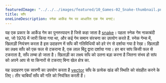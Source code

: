 ---
featuredImage: "../../../images/featured/10_Games-02_Snake-thumbnail.png"
title: साँप
oneLineDescription: स्नेक आर्केड गेम पर आधारित एक गेम बनाएं।
---

यह एक प्रकार के आर्केड गेम का पुनरुत्पादन है जिसे कहा जाता है
<a href='https://en.wikipedia.org/wiki/Snake_(video_game_genre)' target='_blank'>snake</a>।
पहला स्नेक गेम नाकाबंदी था, जो 1976 में जारी किया गया था, और कई
गेम समान संरचना का उपयोग करते हैं. स्नेक गेम्स में, खिलाड़ी नियंत्रण करता है
इस उदाहरण में साँप की गतिविधियों को हरे रंग से दर्शाया गया है
रेखा। खिलाड़ी का लक्ष्य साँप को एक फल से टकराना है,
एक लाल बिंदु द्वारा दर्शाया गया। हर बार सांप किसी फल से टकराता है,
साँप लम्बा हो जाता है। खिलाड़ी का लक्ष्य साँप को उतना बड़ा करना है
जितना संभव हो सांप को अपने आप से या किनारों से टकराए बिना
खेल क्षेत्र का.

यह उदाहरण एक सारणी का उपयोग करता है
<a href='https://p5js.org/reference/p5.Vector' target='_blank'>vector</a>
साँप के प्रत्येक खंड की स्थिति को संग्रहीत करने के लिए। तीर
चाबियाँ साँप की गति को नियंत्रित करती हैं।